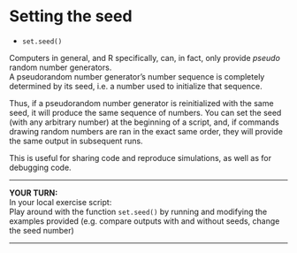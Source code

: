 # Setting the seed

* `set.seed()`

Computers in general, and R specifically, can, in fact, only provide *pseudo* random number generators.  
A pseudorandom number generator's number sequence is completely determined by its seed, i.e. a number used to initialize that sequence.

Thus, if a pseudorandom number generator is reinitialized with the same seed, it will produce the same sequence of numbers.
You can set the seed (with any arbitrary number) at the beginning of a script, and, if commands drawing random numbers are ran in the exact same order, they will provide the same output in subsequent runs.

This is useful for sharing code and reproduce simulations, as well as for debugging code.

***

**YOUR TURN:**  
In your local exercise script:  
Play around with the function `set.seed()` by running and modifying the examples provided (e.g. compare outputs with and without seeds, change the seed number)
 
***

